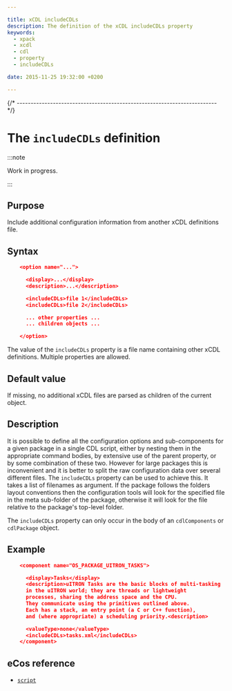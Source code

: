 ```yaml
---

title: xCDL includeCDLs
description: The definition of the xCDL includeCDLs property
keywords:
  - xpack
  - xcdl
  - cdl
  - property
  - includeCDLs

date: 2015-11-25 19:32:00 +0200

---
```



{/* ------------------------------------------------------------------------ */}

# The `includeCDLs` definition

:::note

Work in progress.

:::

## Purpose

Include additional configuration information from another xCDL definitions file.

## Syntax

```json
    <option name="...">

      <display>...</display>
      <description>...</description>

      <includeCDLs>file 1</includeCDLs>
      <includeCDLs>file 2</includeCDLs>

      ... other properties ...
      ... children objects ...

    </option>
```

The value of the `includeCDLs` property is a file name containing other xCDL definitions. Multiple properties are allowed.

## Default value

If missing, no additional xCDL files are parsed as children of the current object.

## Description

It is possible to define all the configuration options and sub-components for a given package in a single CDL script, either by nesting them in the appropriate command bodies, by extensive use of the parent property, or by some combination of these two. However for large packages this is inconvenient and it is better to split the raw configuration data over several different files. The `includeCDLs` property can be used to achieve this. It takes a list of filenames as argument. If the package follows the folders layout conventions then the configuration tools will look for the specified file in the meta sub-folder of the package, otherwise it will look for the file relative to the package's top-level folder.

The `includeCDLs` property can only occur in the body of an `cdlComponents` or `cdlPackage` object.

## Example

```json
    <component name="OS_PACKAGE_UITRON_TASKS">

      <display>Tasks</display>
      <description>uITRON Tasks are the basic blocks of multi-tasking
      in the uITRON world; they are threads or lightweight
      processes, sharing the address space and the CPU.
      They communicate using the primitives outlined above.
      Each has a stack, an entry point (a C or C++ function),
      and (where appropriate) a scheduling priority.<description>

      <valueType>none</valueType>
      <includeCDLs>tasks.xml</includeCDLs>
    </component>
```

## eCos reference

- [`script`](https://ecos.sourceware.org/docs-latest/cdl-guide/ref.script.html)
